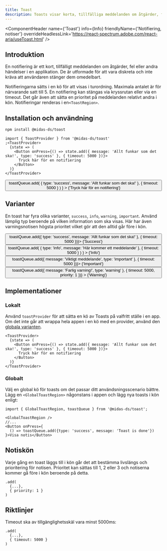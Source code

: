 ```yaml
---
title: Toast
description: Toasts visar korta, tillfälliga meddelanden om åtgärder, fel eller andra händelser i en applikation.
---
```



<ComponentHeader
  name={'Toast'}
  info={Info}
  friendlyName={'Notifiering, notiser'}
  overrideHeadlessLink='https://react-spectrum.adobe.com/react-aria/useToast.html'
/>

## Introduktion

En notifiering är ett kort, tillfälligt meddelanden om åtgärder, fel eller andra händelser i en applikation. De är utformade för att vara diskreta och inte kräva att användaren stänger dem omedelbart.

Notifieringarna sätts i en kö för att visas i turordning. Maximala antalet är för närvarande satt till 5. En notifiering kan stängas via kryssrutan
eller via en timeout. Det går även att sätta en prioritet på meddelanden relativt andra i kön. Notifieringar renderas i en`<ToastRegion>`.

## Installation och användning

```bash npm2yarn
npm install @midas-ds/toast
```

```tsx
import { ToastProvider } from '@midas-ds/toast'
;<ToastProvider>
  {state => (
    <Button onPress={() => state.add({ message: 'Allt funkar som det ska!', type: 'success' }, { timeout: 5000 })}>
      Tryck här för en notifiering
    </Button>
  )}
</ToastProvider>
```

<GlobalToastRegion />
<Button
  onPress={() =>
    toastQueue.add(
      { type: 'success', message: 'Allt funkar som det ska!' },
      {
        timeout: 5000
      }
    )
  }
>
  {'Tryck här för en notifiering'}
</Button>

## Varianter

En toast har fyra olika varianter, `success`, `info`, `warning`, `important`. Använd lämplig typ beroende på vilken information som ska visas. Här har även varningsnotisen högsta prioritet vilket gör att den alltid går före i kön.

<Flex fluid={true}>
  <FlexItem col={3}>
    <Button onPress={() => toastQueue.add({ type: 'success', message: 'Allt funkar som det ska!' }, { timeout: 5000 })}>
      {'Success'}
    </Button>
  </FlexItem>
  <FlexItem col={3}>
    <Button
      onPress={() =>
        toastQueue.add(
          { type: 'info', message: 'Här kommer ett meddelande' },
          {
            timeout: 5000
          }
        )
      }
    >
      {'Info'}
    </Button>
  </FlexItem>
  <FlexItem col={3}>
    <Button onPress={() => toastQueue.add({ message: 'Viktigt meddelande', type: 'important' }, { timeout: 5000 })}>
      {'Important'}
    </Button>
  </FlexItem>
  <FlexItem col={3}>
    <Button
      onPress={() => toastQueue.add({ message: 'Farlig varning!', type: 'warning' }, { timeout: 5000, priority: 1 })}
    >
      {'Warning'}
    </Button>
  </FlexItem>
</Flex>

## Implementationer

### Lokalt

Använd `toastProvider` för att sätta en kö av Toasts på valfritt ställe i en app. Om det inte går att wrappa hela appen i en kö med en provider,
använd den [globala varianten](#global-implementation).

```tsx
<ToastProvider>
  {state => (
    <Button onPress={() => state.add({ message: 'Allt funkar som det ska!', type: 'success' }, { timeout: 5000 })}>
      Tryck här för en notifiering
    </Button>
  )}
</ToastProvider>
```

### Globalt

Välj en global kö för toasts om det passar ditt användsningsscenario bättre. Lägg en `<GlobalToastRegion>` någonstans i appen
och lägg nya toasts i kön enligt:

```tsx
import { GlobalToastRegion, toastQueue } from '@midas-ds/toast';

<GlobalToastRegion />
//...
<Button onPress={
  () => toastQueue.add({type: 'success', message: 'Toast is done'})
}>Visa notis</Button>
```

## Notiskön

Varje gång en toast läggs till i kön går det att bestämma livslängs och prioritering för notisen. Prioritet kan sättas till 1, 2 eller 3 och notiserna kommer gå före i kön beroende på detta.

```tsx {3}
.add(
  {...},
  { priority: 1 }
)
```

## Riktlinjer

Timeout ska av tillgänglighetsskäl vara minst 5000ms:

```tsx {3}
.add(
  {...},
  { timeout: 5000 }
)
```

<ComponentFooter info={Info} />
